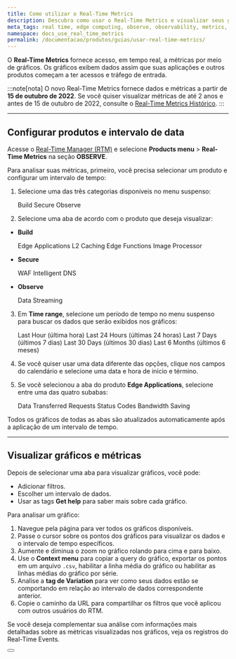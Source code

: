 ```yaml
---
title: Como utilizar o Real-Time Metrics
description: Descubra como usar o Real-Time Metrics e visualizar seus gráficos na Azion.
meta_tags: real time, edge computing, observe, observability, metrics, data, events, security
namespace: docs_use_real_time_metrics
permalink: /documentacao/produtos/guias/usar-real-time-metrics/
---
```



O **Real-Time Metrics** fornece acesso, em tempo real, a métricas por meio de gráficos. Os gráficos exibem dados assim que suas aplicações e outros produtos começam a ter acessos e tráfego de entrada.

:::note[nota]
O novo Real-Time Metrics fornece dados e métricas a partir de **15 de outubro de 2022**. Se você quiser visualizar métricas de até 2 anos e antes de 15 de outubro de 2022, consulte o [Real-Time Metrics Histórico](/pt-br/documentacao/produtos/real-time-metrics-historico/).
:::

---

## Configurar produtos e intervalo de data

Acesse o [Real-Time Manager (RTM)](https://manager.azion.com/) e selecione **Products menu** > **Real-Time Metrics** na seção **OBSERVE**.

Para analisar suas métricas, primeiro, você precisa selecionar um produto e configurar um intervalo de tempo:

1. Selecione uma das três categorias disponíveis no menu suspenso:

   <Badge>Build</Badge> <Badge>Secure</Badge> <Badge>Observe</Badge>

2. Selecione uma aba de acordo com o produto que deseja visualizar:

- **Build**

   <Badge>Edge Applications</Badge> <Badge>L2 Caching</Badge> <Badge>Edge Functions</Badge> <Badge>Image Processor</Badge>

- **Secure**

   <Badge>WAF</Badge> <Badge>Intelligent DNS</Badge>

- **Observe**

   <Badge>Data Streaming</Badge>

3. Em **Time range**, selecione um período de tempo no menu suspenso para buscar os dados que serão exibidos nos gráficos:

   <Badge>Last Hour (última hora)</Badge> <Badge>Last 24 Hours (últimas 24 horas)</Badge> <Badge>Last 7 Days (últimos 7 dias)</Badge> <Badge>Last 30 Days (últimos 30 dias)</Badge> <Badge>Last 6 Months (últimos 6 meses)</Badge>

4. Se você quiser usar uma data diferente das opções, clique nos campos do calendário e selecione uma data e hora de início e término.
5. Se você selecionou a aba do produto **Edge Applications**, selecione entre uma das quatro subabas:

   <Badge>Data Transferred</Badge> <Badge>Requests</Badge> <Badge>Status Codes</Badge> <Badge>Bandwidth Saving</Badge>

Todos os gráficos de todas as abas são atualizados automaticamente após a aplicação de um intervalo de tempo.

---

## Visualizar gráficos e métricas

Depois de selecionar uma aba para visualizar gráficos, você pode:

- Adicionar filtros.
- Escolher um intervalo de dados.
- Usar as tags **Get help** para saber mais sobre cada gráfico.

Para analisar um gráfico:

1. Navegue pela página para ver todos os gráficos disponíveis.
2. Passe o cursor sobre os pontos dos gráficos para visualizar os dados e o intervalo de tempo específicos.
3. Aumente e diminua o zoom no gráfico rolando para cima e para baixo.
4. Use o **Context menu** para copiar a query do gráfico, exportar os pontos em um arquivo `.csv`, habilitar a linha média do gráfico ou habilitar as linhas médias do gráfico por série.
5. Analise a **tag de Variation** para ver como seus dados estão se comportando em relação ao intervalo de dados correspondente anterior.
6. Copie o caminho da URL para compartilhar os filtros que você aplicou com outros usuários do RTM.

Se você deseja complementar sua análise com informações mais detalhadas sobre as métricas visualizadas nos gráficos, veja os registros do Real-Time Events.

<Button href="/en/documentation/products/real-time-events/" text="ver referência do Real-Time Events" variant="secondary"></Button>

